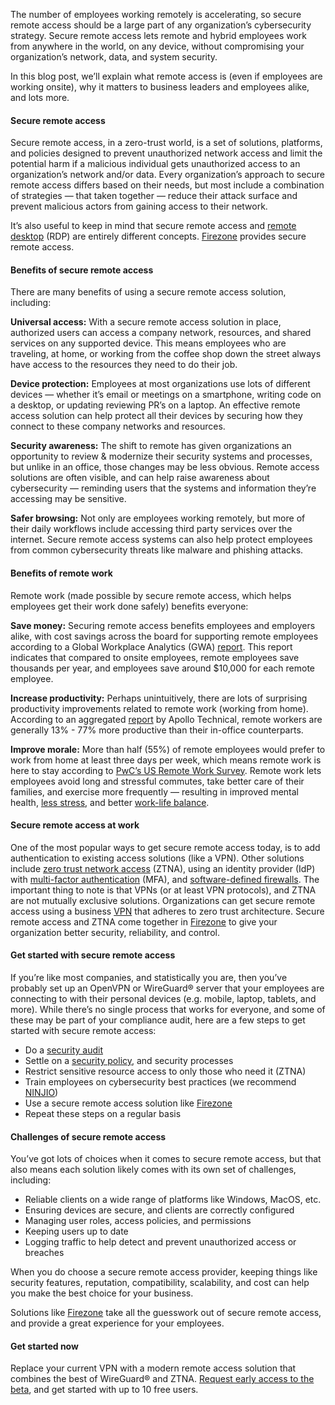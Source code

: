 The number of employees working remotely is accelerating, so secure remote
access should be a large part of any organization’s cybersecurity strategy.
Secure remote access lets remote and hybrid employees work from anywhere in the
world, on any device, without compromising your organization’s network, data,
and system security.

In this blog post, we’ll explain what remote access is (even if employees are
working onsite), why it matters to business leaders and employees alike, and
lots more.

#### Secure remote access

Secure remote access, in a zero-trust world, is a set of solutions, platforms,
and policies designed to prevent unauthorized network access and limit the
potential harm if a malicious individual gets unauthorized access to an
organization’s network and/or data. Every organization’s approach to secure
remote access differs based on their needs, but most include a combination of
strategies — that taken together — reduce their attack surface and prevent
malicious actors from gaining access to their network.

It’s also useful to keep in mind that secure remote access and
[remote desktop](https://www.techtarget.com/searchenterprisedesktop/definition/remote-desktop/)
(RDP) are entirely different concepts. [Firezone](https://www.firezone.dev/)
provides secure remote access.

#### Benefits of secure remote access

There are many benefits of using a secure remote access solution, including:

**Universal access:** With a secure remote access solution in place, authorized
users can access a company network, resources, and shared services on any
supported device. This means employees who are traveling, at home, or working
from the coffee shop down the street always have access to the resources they
need to do their job.

**Device protection:** Employees at most organizations use lots of different
devices — whether it’s email or meetings on a smartphone, writing code on a
desktop, or updating reviewing PR’s on a laptop. An effective remote access
solution can help protect all their devices by securing how they connect to
these company networks and resources.

**Security awareness:** The shift to remote has given organizations an
opportunity to review & modernize their security systems and processes, but
unlike in an office, those changes may be less obvious. Remote access solutions
are often visible, and can help raise awareness about cybersecurity — reminding
users that the systems and information they’re accessing may be sensitive.

**Safer browsing:** Not only are employees working remotely, but more of their
daily workflows include accessing third party services over the internet. Secure
remote access systems can also help protect employees from common cybersecurity
threats like malware and phishing attacks.

#### Benefits of remote work

Remote work (made possible by secure remote access, which helps employees get
their work done safely) benefits everyone:

**Save money:** Securing remote access benefits employees and employers alike,
with cost savings across the board for supporting remote employees according to
a Global Workplace Analytics (GWA)
[report](https://globalworkplaceanalytics.com/resources/costs-benefits). This
report indicates that compared to onsite employees, remote employees save
thousands per year, and employees save around $10,000 for each remote employee.

**Increase productivity:** Perhaps unintuitively, there are lots of surprising
productivity improvements related to remote work (working from home). According
to an aggregated
[report](https://www.apollotechnical.com/working-from-home-productivity-statistics/)
by Apollo Technical, remote workers are generally 13% - 77% more productive than
their in-office counterparts.

**Improve morale:** More than half (55%) of remote employees would prefer to
work from home at least three days per week, which means remote work is here to
stay according to
[PwC’s US Remote Work Survey](https://www.pwc.com/us/en/services/consulting/business-transformation/library/covid-19-us-remote-work-survey.html).
Remote work lets employees avoid long and stressful commutes, take better care
of their families, and exercise more frequently — resulting in improved mental
health,
[less stress](https://www.flexjobs.com/blog/post/exploring-the-impact-of-remote-work-on-mental-health-and-the-workplace/),
and better
[work-life balance](https://resources.owllabs.com/blog/remote-work-life-balance).

#### Secure remote access at work

One of the most popular ways to get secure remote access today, is to add
authentication to existing access solutions (like a VPN). Other solutions
include
[zero trust network access](https://www.gartner.com/en/information-technology/glossary/zero-trust-network-access-ztna-/)
(ZTNA), using an identity provider (IdP) with
[multi-factor authentication](https://www.cisa.gov/resources-tools/resources/multi-factor-authentication-mfa)
(MFA), and
[software-defined firewalls](https://www.cisa.gov/news-events/news/understanding-firewalls-home-and-small-office-use).
The important thing to note is that VPNs (or at least VPN protocols), and ZTNA
are not mutually exclusive solutions. Organizations can get secure remote access
using a business [VPN](https://www.firezone.dev/) that adheres to zero trust
architecture. Secure remote access and ZTNA come together in
[Firezone](https://www.firezone.dev/) to give your organization better security,
reliability, and control.

#### Get started with secure remote access

If you’re like most companies, and statistically you are, then you’ve probably
set up an OpenVPN or WireGuard® server that your employees are connecting to
with their personal devices (e.g. mobile, laptop, tablets, and more). While
there’s no single process that works for everyone, and some of these may be part
of your compliance audit, here are a few steps to get started with secure remote
access:

- Do a [security audit](https://www.auditboard.com/blog/what-is-security-audit/)
- Settle on a
  [security policy](https://www.varonis.com/blog/what-is-a-security-policy), and
  security processes
- Restrict sensitive resource access to only those who need it (ZTNA)
- Train employees on cybersecurity best practices (we recommend
  [NINJIO](https://ninjio.com/))
- Use a secure remote access solution like [Firezone](https://www.firezone.dev/)
- Repeat these steps on a regular basis

#### Challenges of secure remote access

You’ve got lots of choices when it comes to secure remote access, but that also
means each solution likely comes with its own set of challenges, including:

- Reliable clients on a wide range of platforms like Windows, MacOS, etc.
- Ensuring devices are secure, and clients are correctly configured
- Managing user roles, access policies, and permissions
- Keeping users up to date
- Logging traffic to help detect and prevent unauthorized access or breaches

When you do choose a secure remote access provider, keeping things like security
features, reputation, compatibility, scalability, and cost can help you make the
best choice for your business.

Solutions like [Firezone](https://www.firezone.dev/) take all the guesswork out
of secure remote access, and provide a great experience for your employees.

#### Get started now

Replace your current VPN with a modern remote access solution that combines the
best of WireGuard® and ZTNA.
[Request early access to the beta](https://www.firezone.dev/product/early-access),
and get started with up to 10 free users.

